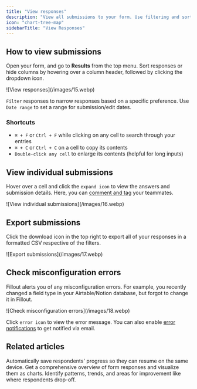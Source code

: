 ```yaml
---
title: "View responses"
description: "View all submissions to your form. Use filtering and sorting to find a specific response or export to CSV."
icon: "chart-tree-map"
sidebarTitle: "View Responses"
---
```


## How to view submissions

Open your form, and go to **Results** from the top menu. Sort responses or hide columns by hovering over a column header, followed by clicking <Icon icon="caret-down" iconType="solid" color="#FFC738" size="26" /> the dropdown icon.

<Frame>
  ![View responses](/images/15.webp)
</Frame>

`Filter` responses to narrow responses based on a specific preference. Use `Date range` to set a range for submission/edit dates.

### <Icon icon="keyboard" iconType="solid" color="#FFC738" size="22" /> **Shortcuts**

- `⌘ + F` or `Ctrl + F` while clicking on any cell to search through your entries
- `⌘ + C` or `Ctrl + C` on a cell to copy its contents
- `Double-click any cell` to enlarge its contents (helpful for long inputs)

## View individual submissions

Hover over a cell and click the `expand icon` to view the answers and submission details. Here, you can [comment and tag](/help/comment) your teammates.

<Frame>
  ![View individual submissions](/images/16.webp)
</Frame>

## Export submissions

Click the <Icon icon="download" iconType="solid" color="#FFC738" size="20" /> download icon in the top right to export all of your responses in a formatted CSV respective of the filters.

<Frame>
  ![Export submissions](/images/17.webp)
</Frame>

## Check misconfiguration errors

Fillout alerts you of any misconfiguration errors. For example, you recently changed a field type in your Airtable/Notion database, but forgot to change it in Fillout.

<Frame>
  ![Check misconfiguration errors](/images/18.webp)
</Frame>

Click `error icon` to view the error message. You can also enable [error notifications](/help/email-notifications) to get notified via email.

## Related articles

<CardGroup cols={3}>
  <Card title="Partial submissions" icon="circle-half-stroke" iconType="regular" color="#FFC738" href="/help/partial-submissions">
    Automatically save respondents' progress so they can resume on the same device.
  </Card>
  <Card title="Summary" icon="list-ul" iconType="regular" color="#FFC738" href="/help/summary">
    Get a comprehensive overview of form responses and visualize them as charts.
  </Card>
  <Card title="Analytics" icon="arrow-trend-up" iconType="regular" color="#FFC738" href="/help/analytics">
    Identify patterns, trends, and areas for improvement like where respondents drop-off.
  </Card>
</CardGroup>